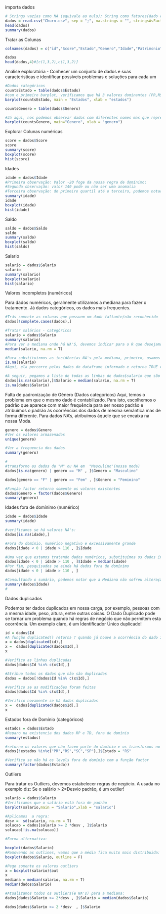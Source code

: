 importa dados
```r
# Strings vazias como NA (equivale ao nulo); String como fatores(dado categórico de coluna x valor)
dados = read.csv("Churn.csv", sep = ";", na.strings = "", stringsAsFactors = T)
head(dados)
summary(dados)
```


Tratar as Colunas
```r
colnames(dados) = c("id","Score","Estado","Genero","Idade","Patrimonio","Saldo","Produtos","PossuiCartaoCredito","Ativo","Salario","Saiu")

dados
head(dados,4)#[c(1,3,2),c(1,3,2)]

```

Análise exploratória - Conhecer um conjunto de dados e suas caracteristicas e identificar possíveis problemas e soluções para cada um

```r
#Dados categóricos
countsEstado = table(dados$Estado)
#com o primeiro barplot, verificamos que há 3 valores dominantes (PR,RS e SC), dois valores não pertencentes ao domínimo(RP e TD) e um (SP) que há discrepancia. Possívelmente, estes 3 últimos valores são erros!
barplot(countsEstado, main = "Estados", xlab = "estados")

countsGenero = table(dados$Genero)

#Já aqui, nós podemos observar dados com diferentes nomes mas que representam a mesma coisa!
barplot(countsGenero, main="Genero", xlab = "genero")

```

Explorar Colunas numéricas
```r
score = dados$Score
score
summary(score)
boxplot(score)
hist(score)
```

Idades

```r
idade = dados$Idade
#Primeira observação: Valor -20 foge da nossa regra de domínimo;
#Segunda observação: valor 140 pode ou não ser uma anomalia
#Terceira observação: do primeiro quartil até o terceiro, podemos notar que os dados não estão muito distantes, dando a entender que os dados estão bem distribuidos
summary(idade)
idade
boxplot(idade)
hist(idade)
```


Saldo
```r
saldo = dados$Saldo
saldo
summary(saldo)
boxplot(saldo)
hist(saldo)
```


Salario
```r
salario = dados$Salario
salario
summary(salario)
boxplot(salario)
hist(salario)
```



Valores incompletos (numéricos)

Para dados numéricos, geralmente utilizamos a mediana para fazer o tratamento. Já dados categóricos, os dados mais frequentes.
```r
#Trás somente as colunas que possuem um dado faltante/não reconhecido
dados[!complete.cases(dados),]

#Tratar salários - categóricos 
salario = dados$Salario
summary(salario)
#Para ver a mediana onde há NA'S, devemos indicar para o R que desejamos remover as ocorrências deste datatype. Caso contrário, a mediana será NA!
median(salario, na.rm = T)

#Para substituirmos as incidências NA's pela mediana, primeiro, usamos a seguinte função:
is.na(salario)
#Aqui, ela percorre pelos dados do dataframe informado e retorna TRUE caso o valor for NA!

#A seguir, pegamos a lista de todas as linhas de dados$salario que são NA, retornamos para nossa lista e atribuímos para os campos Salario a mediana de toda a coluna!
dados[is.na(salario),]$Salario = median(salario, na.rm = T)
is.na(dados$Salario)

```
Falta de padronização de Gênero (Dados categóricos)
Aqui, temos o problema em que o mesmo dado é contabilizado.
Para isto, escolhemos o padrão que aparece com maior frequência para ser nosso padrão e atribuímos o padrão às ocorrências dos dados de mesma semântica mas de forma diferente.
Para dados NA's, atribuímos àquele que se encaixa na nossa Moda.
```r
genero = dados$Genero
#Ver os valores armazenados
unique(genero)

#Ver a frequencia dos dados
summary(genero)

#
#transformo os dados de "M" ou NA em  "Masculino"(nossa moda)
dados[is.na(genero) | genero == "M" , ]$Genero = "Masculino"

dados[genero == "F" | genero == "Fem" , ]$Genero = "Feminino"

#Função factor retorna somente os valores existentes
dados$Genero = factor(dados$Genero)
summary(genero)
```
Idades fora de domínimo (numérico)

```r
idade = dados$Idade
summary(idade)

#verificamos se há valores NA's:
dados[is.na(idade),]

#Fora do domínio, numérico negativo e excessivamente grande
dados[idade < 0 | idade > 110 , ]$Idade

#Uma vez que estamos tratando dados numéricos, substituímos os dados invalidos pela mediana dos dados!
dados[idade < 0 | idade > 110 , ]$Idade = median(idade)
#Por fim, pesquisados se ainda há dados fora de domínimo
dados[idade < 0 | idade > 110 , ]

#Consultando o sumário, podemos notar que a Mediana não sofreu alteração com o nosso tratamento
summary(dados$Idade)
#

```
Dados duplicados

Podemos ter dados duplicados em nossa carga, por exemplo, pessoas com a mesma idade, peso, altura, entre outras coisas.
O Dado Duplicado pode se tornar um problema quando há regras de negócio que não permitem esta ocorrência. Um exemplo claro, é um Identificador Único duplicado!

```r
id = dados$Id
#A função duplicated() retorna T quando já houve a ocorrência do dado iterado!
x = dados[duplicated(id),]
x =  dados[duplicated(dados$Id),]
x

#Verifico as linhas duplicadas
dados[dados$Id %in% c(x$Id),]

#Atribuo todos os dados que não são duplicados
dados = dados[!dados$Id %in% c(x$Id),]

#Verifico se as modificações foram feitas
dados[dados$Id %in% c(x$Id),]

#Verifico novamente se há dados duplicados
x =  dados[duplicated(dados$Id),]
x


```
Estados fora de Domínio (categóricos)

```r
estados = dados$Estado
#Reparo na existencia dos dados RP e TD, fora de domínio
summary(estados)

#retorno os valores que não fazem parte do domínio e os transformos no dado da moda (RS)
dados[!estados %in%c("PR","RS","SC","SP"),]$Estado = "RS"

#Verifico se não há os levels fora de domínio com a função factor
summary(factor(dados$Estado))
```
Outliers

Para tratar os Outliers, devemos estabelecer regras de negócio. A usada no exemplo diz:
Se o salário > 2*Desvio padrão, é um outlier!

```r
salario = dados$Salario
#Verificamos que o salário está fora de padrão
barplot(salario,main = "Salario",xlab = "salario")

#Aplicamos  a regra:
desv =  sd(salario, na.rm = T)
solucao = dados[salario >= 2 *desv , ]$Salario
solucao[!is.na(solucao)]

#Forma alternativa:

boxplot(dados$Salario)
#Removendo as outlines, vemos que a média fica muito mais distribuida:
boxplot(dados$Salario, outline = F)

#Pego somente os valores outliers
x = boxplot(salario)$out
x
mediana = median(salario, na.rm = T)
median(dados$Salario)

#Atualizamos todos os outliers(e NA's) para a mediana:
dados[dados$Salario >= 2*desv , ]$Salario = median(dados$Salario)

dados[dados$Salario >= 2 *desv  , ]$Salario
```






















